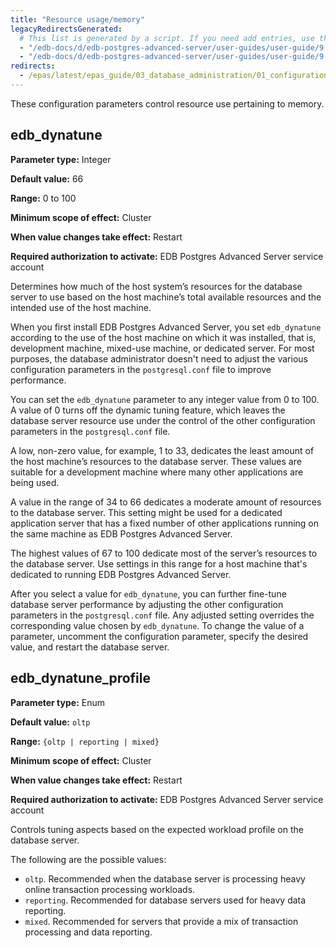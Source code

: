 ```yaml
---
title: "Resource usage/memory"
legacyRedirectsGenerated:
  # This list is generated by a script. If you need add entries, use the `legacyRedirects` key.
  - "/edb-docs/d/edb-postgres-advanced-server/user-guides/user-guide/9.6/EDB_Postgres_Advanced_Server_Guide.1.13.html"
  - "/edb-docs/d/edb-postgres-advanced-server/user-guides/user-guide/9.5/EDB_Postgres_Enterprise_Guide.1.013.html"
redirects:
  - /epas/latest/epas_guide/03_database_administration/01_configuration_parameters/03_configuration_parameters_by_functionality/02_resource_usage_memory/ #generated for docs/epas/reorg-role-use-case-mode
---
```


<div id="resource_usage_memory" class="registered_link"></div>

These configuration parameters control resource use pertaining to memory.

## edb_dynatune

**Parameter type:** Integer

**Default value:** 66

**Range:** 0 to 100

**Minimum scope of effect:** Cluster

**When value changes take effect:** Restart

**Required authorization to activate:** EDB Postgres Advanced Server service account

Determines how much of the host system’s resources for the database server to use based on the host machine’s total available resources and the intended use of the host machine.

When you first install EDB Postgres Advanced Server, you set `edb_dynatune` according to the use of the host machine on which it was installed, that is, development machine, mixed-use machine, or dedicated server. For most purposes, the database administrator doesn't need to adjust the various configuration parameters in the `postgresql.conf` file to improve performance.

You can set the `edb_dynatune` parameter to any integer value from 0 to 100. A value of 0 turns off the dynamic tuning feature, which leaves the database server resource use under the control of the other configuration parameters in the `postgresql.conf` file.

A low, non-zero value, for example, 1 to 33, dedicates the least amount of the host machine’s resources to the database server. These values are suitable for a development machine where many other applications are being used.

A value in the range of 34 to 66 dedicates a moderate amount of resources to the database server. This setting might be used for a dedicated application server that has a fixed number of other applications running on the same machine as EDB Postgres Advanced Server.

The highest values of 67 to 100 dedicate most of the server’s resources to the database server. Use settings in this range for a host machine that's dedicated to running EDB Postgres Advanced Server.

After you select a value for `edb_dynatune`, you can further fine-tune database server performance by adjusting the other configuration parameters in the `postgresql.conf` file. Any adjusted setting overrides the corresponding value chosen by `edb_dynatune`. To change the value of a parameter, uncomment the configuration parameter, specify the desired value, and restart the database server.

## edb_dynatune_profile

**Parameter type:** Enum

**Default value:** `oltp`

**Range:** `{oltp | reporting | mixed}`

**Minimum scope of effect:** Cluster

**When value changes take effect:** Restart

**Required authorization to activate:** EDB Postgres Advanced Server service account

Controls tuning aspects based on the expected workload profile on the database server.

The following are the possible values:

-   `oltp`. Recommended when the database server is processing heavy online transaction processing workloads.
-   `reporting`. Recommended for database servers used for heavy data reporting.
-   `mixed`. Recommended for servers that provide a mix of transaction processing and data reporting.
